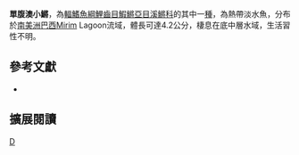 {{Speciesbox 
| taxon = Austrolebias univentripinnis
| status = NE
| status_system = IUCN3.1
| authority = [[Costa|Costa]] & [[Cheffe|Cheffe]], 2005
| synonyms = 
}}
'''單腹澳小鱂'''，為[[輻鰭魚綱|輻鰭魚綱]][[鯉齒目|鯉齒目]][[鰕鱂亞目|鰕鱂亞目]][[溪鱂科|溪鱂科]]的其中一[[種|種]]，為熱帶淡水魚，分布於[[南美洲|南美洲]][[巴西|巴西]]Mirim Lagoon流域，體長可達4.2公分，棲息在底中層水域，生活習性不明。

== 參考文獻 ==
*{{FishBase_species|genus=Austrolebias|species=univentripinnis|year=2014|month=8}}

== 擴展閱讀 ==
{{refbegin}}
{{wikispecies-inline|Austrolebias univentripinnis|單腹澳小鱂}}
{{refend}}
{{Taxonbar|from=Q5674053}}

[[Category:澳小鱂屬|D]]


{{魚類小作品}}